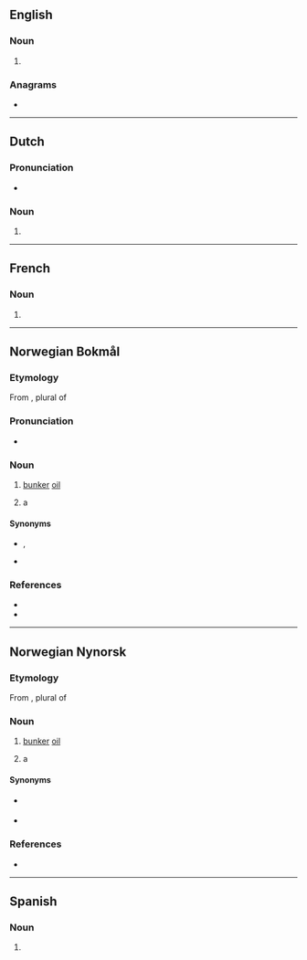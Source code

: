 {{also|Bunkers}}
==English==

===Noun===
{{head|en|noun form}}

# {{plural of|en|bunker}}

===Anagrams===
* {{anagrams|en|a=beknrsu|Brunkes}}

----

==Dutch==

===Pronunciation===
* {{audio|nl|Nl-bunkers.ogg|Audio}}

===Noun===
{{head|nl|noun form}}

# {{nl-noun form of|pl|bunker}}

----

==French==

===Noun===
{{head|fr|noun form|g=m}}

# {{plural of|fr|bunker}}

----

==Norwegian Bokmål==

===Etymology===
From {{der|nb|en|bunkers}}, plural of {{m|en|bunker}}

===Pronunciation===
* {{audio|fr|LL-Q150 (fra)-Poslovitch-bunkers.wav|Audio}}

===Noun===
{{nb-noun-irreg|m|bunkersen|bunkers|ip2=bunkerser|bunkersene}}

# {{lb|nb|nautical|uncountable}} [[bunker]] [[oil]] {{q|[[fuel oil]] used in the engines of ships}}
# {{lb|nb|military|countable}} a {{l|en|bunker}}

====Synonyms====
* {{q|sense 1}} {{l|nb|bunkerolje}}, {{l|nb|bunkersolje}}
* {{q|sense 2}} {{l|nb|bunker}}

===References===
* {{R:Dokpro|lang=nb}}
* {{R:NAOB}}

----

==Norwegian Nynorsk==

===Etymology===
From {{der|nn|en|bunkers}}, plural of {{m|en|bunker}}

===Noun===
{{nn-noun-irreg|m|bunkersen|bunkers|ip2=bunkersar|bunkersane}}

# {{lb|nn|nautical|uncountable}} [[bunker]] [[oil]] {{q|[[fuel oil]] used in the engines of ships}}
# {{lb|nn|military|countable}} a {{l|en|bunker}}

====Synonyms====
* {{q|sense 1}} {{l|nn|bunkersolje}}
* {{q|sense 2}} {{l|nn|bunker}}

===References===
* {{R:Dokpro|lang=nn}}

----

==Spanish==

===Noun===
{{head|es|noun form|g=m-p}}

# {{noun form of|es|bunker||p}}